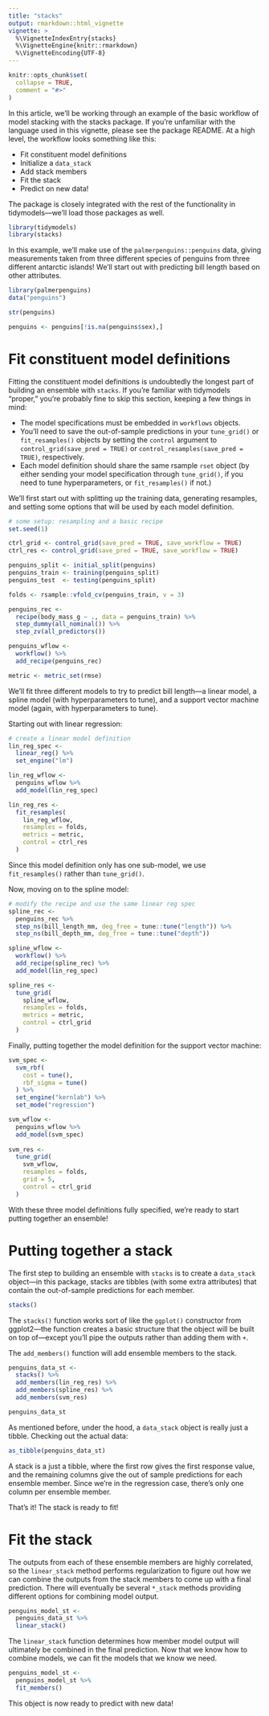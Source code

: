 ```yaml
---
title: "stacks"
output: rmarkdown::html_vignette
vignette: >
  %\VignetteIndexEntry{stacks}
  %\VignetteEngine{knitr::rmarkdown}
  %\VignetteEncoding{UTF-8}
---
```


```r
knitr::opts_chunk$set(
  collapse = TRUE,
  comment = "#>"
)
```

In this article, we'll be working through an example of the basic workflow of model stacking with the stacks package. If you're unfamiliar with the language used in this vignette, please see the package README. At a high level, the workflow looks something like this:

* Fit constituent model definitions
* Initialize a `data_stack`
* Add stack members
* Fit the stack
* Predict on new data!

The package is closely integrated with the rest of the functionality in tidymodels—we'll load those packages as well. 

```r
library(tidymodels)
library(stacks)
```

In this example, we'll make use of the `palmerpenguins::penguins` data, giving measurements taken from three different species of penguins from three different antarctic islands! We'll start out with predicting bill length based on other attributes.

```r
library(palmerpenguins)
data("penguins")

str(penguins)

penguins <- penguins[!is.na(penguins$sex),]
```

# Fit constituent model definitions

Fitting the constituent model definitions is undoubtedly the longest part of building an ensemble with `stacks`. If you're familiar with tidymodels "proper," you're probably fine to skip this section, keeping a few things in mind:

* The model specifications must be embedded in `workflows` objects.
* You'll need to save the out-of-sample predictions in your `tune_grid()` or `fit_resamples()` objects by setting the `control` argument to `control_grid(save_pred = TRUE)` or `control_resamples(save_pred = TRUE)`, respectively.
* Each model definition should share the same rsample `rset` object (by either sending your model specification through `tune_grid()`, if you need to tune hyperparameters, or `fit_resamples()` if not.)

We'll first start out with splitting up the training data, generating resamples, and setting some options that will be used by each model definition.

```r
# some setup: resampling and a basic recipe
set.seed(1)

ctrl_grid <- control_grid(save_pred = TRUE, save_workflow = TRUE)
ctrl_res <- control_grid(save_pred = TRUE, save_workflow = TRUE)

penguins_split <- initial_split(penguins)
penguins_train <- training(penguins_split)
penguins_test  <- testing(penguins_split)

folds <- rsample::vfold_cv(penguins_train, v = 3)

penguins_rec <- 
  recipe(body_mass_g ~ ., data = penguins_train) %>%
  step_dummy(all_nominal()) %>%
  step_zv(all_predictors())

penguins_wflow <- 
  workflow() %>% 
  add_recipe(penguins_rec)

metric <- metric_set(rmse)
```

We'll fit three different models to try to predict bill length—a linear model, a spline model (with hyperparameters to tune), and a support vector machine model (again, with hyperparameters to tune).

Starting out with linear regression:

```r
# create a linear model definition
lin_reg_spec <-
  linear_reg() %>%
  set_engine("lm")

lin_reg_wflow <- 
  penguins_wflow %>% 
  add_model(lin_reg_spec)

lin_reg_res <- 
  fit_resamples(
    lin_reg_wflow,
    resamples = folds,
    metrics = metric,
    control = ctrl_res
  )
```

Since this model definition only has one sub-model, we use `fit_resamples()` rather than `tune_grid()`.

Now, moving on to the spline model:

```r
# modify the recipe and use the same linear reg spec
spline_rec <- 
  penguins_rec %>%
  step_ns(bill_length_mm, deg_free = tune::tune("length")) %>%
  step_ns(bill_depth_mm, deg_free = tune::tune("depth"))

spline_wflow <- 
  workflow() %>% 
  add_recipe(spline_rec) %>% 
  add_model(lin_reg_spec)

spline_res <- 
  tune_grid(
    spline_wflow,
    resamples = folds,
    metrics = metric,
    control = ctrl_grid
  )
```

Finally, putting together the model definition for the support vector machine:

```r
svm_spec <- 
  svm_rbf(
    cost = tune(), 
    rbf_sigma = tune()
  ) %>%
  set_engine("kernlab") %>%
  set_mode("regression")

svm_wflow <- 
  penguins_wflow %>% 
  add_model(svm_spec)
  
svm_res <- 
  tune_grid(
    svm_wflow, 
    resamples = folds, 
    grid = 5,
    control = ctrl_grid
  )
```

With these three model definitions fully specified, we're ready to start putting together an ensemble!

# Putting together a stack

The first step to building an ensemble with `stacks` is to create a `data_stack` object—in this package, stacks are tibbles (with some extra attributes) that contain the out-of-sample predictions for each member.

```r
stacks()
```

The `stacks()` function works sort of like the `ggplot()` constructor from ggplot2—the function creates a basic structure that the object will be built on top of—except you'll pipe the outputs rather than adding them with `+`.

The `add_members()` function will add ensemble members to the stack.

```r
penguins_data_st <- 
  stacks() %>%
  add_members(lin_reg_res) %>%
  add_members(spline_res) %>%
  add_members(svm_res)

penguins_data_st
```

As mentioned before, under the hood, a `data_stack` object is really just a tibble. Checking out the actual data:

```r
as_tibble(penguins_data_st)
```

A stack is a just a tibble, where the first row gives the first response value, and the remaining columns give the out of sample predictions for each ensemble member. Since we're in the regression case, there's only one column per ensemble member.

That's it! The stack is ready to fit!

# Fit the stack

The outputs from each of these ensemble members are highly correlated, so the `linear_stack` method performs regularization to figure out how we can combine the outputs from the stack members to come up with a final prediction. There will eventually be several `*_stack` methods providing different options for combining model output.

```r
penguins_model_st <-
  penguins_data_st %>%
  linear_stack()
```

The `linear_stack` function determines how member model output will ultimately be combined in the final prediction. Now that we know how to combine models, we can fit the models that we know we need.

```r
penguins_model_st <-
  penguins_model_st %>%
  fit_members()
```

This object is now ready to predict with new data!
